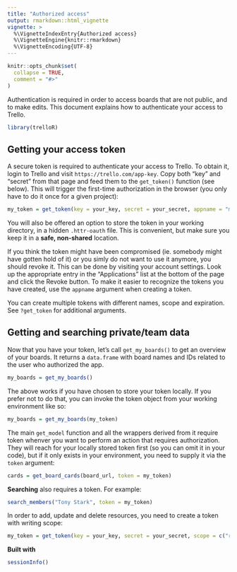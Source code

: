 ```yaml
---
title: "Authorized access"
output: rmarkdown::html_vignette
vignette: >
  %\VignetteIndexEntry{Authorized access}
  %\VignetteEngine{knitr::rmarkdown}
  %\VignetteEncoding{UTF-8}
---
```


```r
knitr::opts_chunk$set(
  collapse = TRUE,
  comment = "#>"
)
```

Authentication is required in order to access boards that are not public, and to make edits. This document explains how to authenticate your access to Trello.

```r
library(trelloR)
```

Getting your access token
-------------------------

A secure token is required to authenticate your access to Trello. To obtain it, login to Trello and visit `https://trello.com/app-key`. Copy both "key" and "secret" from that page and feed them to the `get_token()` function (see below). This will trigger the first-time authorization in the browser (you only have to do it once for a given project):

```r
my_token = get_token(key = your_key, secret = your_secret, appname = "my-app")
```

You will also be offered an option to store the token in your working directory, in a hidden `.httr-oauth` file. This is convenient, but make sure you keep it in a **safe, non-shared** location.

If you think the token might have been compromised (ie. somebody might have gotten hold of it) or you simly do not want to use it anymore, you should revoke it. This can be done by visiting your account settings. Look up the appropriate entry in the "Applications" list at the bottom of the page and click the Revoke button. To make it easier to recognize the tokens you have created, use the `appname` argument when creating a token.

You can create multiple tokens with different names, scope and expiration. See `?get_token` for additional arguments.

Getting and searching private/team data
---------------------------------------

Now that you have your token, let's call `get_my_boards()` to get an overview of your boards. It returns a `data.frame` with board names and IDs related to the user who authorized the app.

```r
my_boards = get_my_boards()
```

The above works if you have chosen to store your token locally. If you prefer not to do that, you can invoke the token object from your working environment like so:

```r
my_boards = get_my_boards(my_token)
```

The main `get_model` function and all the wrappers derived from it require token whenver you want to perform an action that requires authorization. They will reach for your locally stored token first (so you can omit it in your code), but if it only exists in your environment, you need to supply it via the `token` argument:

```r
cards = get_board_cards(board_url, token = my_token)
```

__Searching__ also requires a token. For example:

```r
search_members("Tony Stark", token = my_token)
```

In order to add, update and delete resources, you need to create a token with writing scope:

```r
my_token = get_token(key = your_key, secret = your_secret, scope = c("read", "write"))
```

__Built with__

```r
sessionInfo()
```
